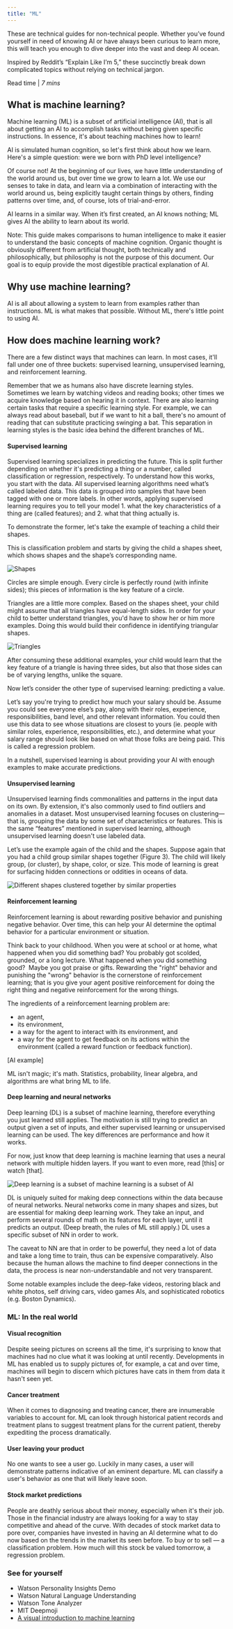 ```yaml
---
title: "ML"
---
```



<PageDescription>

  These are technical guides for non-technical people. Whether you’ve found yourself in need of knowing AI or have always been curious to learn more, this will teach you enough to dive deeper into the vast and deep AI ocean.

  Inspired by Reddit’s “Explain Like I’m 5,” these succinctly break down complicated topics without relying on technical jargon.

</PageDescription>

Read time | *7 mins*

## What is machine learning?

Machine learning (ML) is a subset of artificial intelligence (AI), that is all about getting an AI to accomplish tasks without being given specific instructions. In essence, it's about teaching machines how to learn!

AI is simulated human cognition, so let's first think about how we learn. Here's a simple question: were we born with PhD level intelligence?

Of course not! At the beginning of our lives, we have little understanding of the world around us, but over time we grow to learn a lot. We use our senses to take in data, and learn via a combination of interacting with the world around us, being explicitly taught certain things by others, finding patterns over time, and, of course, lots of trial-and-error. 

AI learns in a similar way. When it’s first created, an AI knows nothing; ML gives AI the ability to learn about its world.

Note: This guide makes comparisons to human intelligence to make it easier to understand the basic concepts of machine cognition. Organic thought is obviously different from artificial thought, both technically and philosophically, but philosophy is not the purpose of this document. Our goal is to equip provide the most digestible practical explanation of AI.

## Why use machine learning?

AI is all about allowing a system to learn from examples rather than instructions. ML is what makes that possible. Without ML, there's little point to using AI.

## How does machine learning work?

There are a few distinct ways that machines can learn. In most cases, it'll fall under one of three buckets: supervised learning, unsupervised learning, and reinforcement learning. 

Remember that we as humans also have discrete learning styles. Sometimes we learn by watching videos and reading books; other times we acquire knowledge based on hearing it in context. There are also learning certain tasks that require a specific learning style. For example, we can always read about baseball, but if we want to hit a ball, there's no amount of reading that can substitute practicing swinging a bat. This separation in learning styles is the basic idea behind the different branches of ML.

#### Supervised learning
Supervised learning specializes in predicting the future. This is split further depending on whether it's predicting a thing or a number, called classification or regression, respectively. To understand how this works, you start with the data. All supervised learning algorithms need what’s called labeled data. This data is grouped into samples that have been tagged with one or more labels. In other words, applying supervised learning requires you to tell your model 1. what the key characteristics of a thing are (called features); and 2. what that thing actually is. 

To demonstrate the former, let's take the example of teaching a child their shapes. 

This is classification problem and starts by giving the child a shapes sheet, which shows shapes and the shape’s corresponding name. 

<Row>
<Column colLg={6}>

![Shapes](../../images/basics/ml/Image_1.png)

</Column>
</Row>

Circles are simple enough. Every circle is perfectly round (with infinite sides); this pieces of information is the key feature of a circle.

Triangles are a little more complex. Based on the shapes sheet, your child might assume that all triangles have equal-length sides. In order for your child to better understand triangles, you'd have to show her or him more examples. Doing this would build their confidence in identifying triangular shapes.

<Row>
<Column colLg={6}>

![Triangles](../../images/basics/ml/Image_2.png)

</Column>
</Row>

After consuming these additional examples, your child would learn that the key feature of a triangle is having three sides, but also that those sides can be of varying lengths, unlike the square.

Now let’s consider the other type of supervised learning: predicting a value.

Let’s say you're trying to predict how much your salary should be. Assume you could see everyone else’s pay, along with their roles, experience, responsibilities, band level, and other relevant information. You could then use this data to see whose situations are closest to yours (ie. people with similar roles, experience, responsibilities, etc.), and determine what your salary range should look like based on what those folks are being paid. This is called a regression problem.

In a nutshell, supervised learning is about providing your AI with enough examples to make accurate predictions.

#### Unsupervised learning
Unsupervised learning finds commonalities and patterns in the input data on its own. By extension, it's also commonly used to find outliers and anomalies in a dataset. Most unsupervised learning focuses on clustering—that is, grouping the data by some set of characteristics or features. This is the same “features” mentioned in supervised learning, although unsupervised learning doesn't use labeled data.

Let’s use the example again of the child and the shapes. Suppose again that you had a child group similar shapes together (Figure 3). The child will likely group, (or cluster), by shape, color, or size. This mode of learning is great for surfacing hidden connections or oddities in oceans of data.

<Row>
<Column colLg={12}>

![Different shapes clustered together by similar properties](../../images/basics/ml/Image_3.png)

</Column>
</Row>

#### Reinforcement learning
Reinforcement learning is about rewarding positive behavior and punishing negative behavior. Over time, this can help your AI determine the optimal behavior for a particular environment or situation. 

Think back to your childhood. When you were at school or at home, what happened when you did something bad? You probably got scolded, grounded, or a long lecture. What happened when you did something good?  Maybe you got praise or gifts. Rewarding the "right" behavior and punishing the "wrong" behavior is the cornerstone of reinforcement learning; that is you give your agent positive reinforcement for doing the right thing and negative reinforcement for the wrong things. 

The ingredients of a reinforcement learning problem are: 
 - an agent, 
 - its environment, 
 - a way for the agent to interact with its environment, and 
 - a way for the agent to get feedback on its actions within the environment (called a reward function or feedback function).

[AI example]

ML isn't magic; it's math. Statistics, probability, linear algebra, and algorithms are what bring ML to life.

#### Deep learning and neural networks
Deep learning (DL) is a subset of machine learning, therefore everything you just learned still applies. The motivation is still trying to predict an output given a set of inputs, and either supervised learning or unsupervised learning can be used. The key differences are performance and how it works. 

For now, just know that deep learning is machine learning that uses a neural network with multiple hidden layers. If you want to even more, read [this] or watch [that].


<Row>
<Column colLg={6}>

![Deep learning is a subset of machine learning is a subset of AI](../../images/basics/ml/Image_4.png)

</Column>
</Row>

DL is uniquely suited for making deep connections within the data because of neural networks. Neural networks come in many shapes and sizes, but are essential for making deep learning work. They take an input, and perform several rounds of math on its features for each layer, until it predicts an output. (Deep breath, the rules of ML still apply.) DL uses a specific subset of NN in order to work.

The caveat to NN are that in order to be powerful, they need a lot of data and take a long time to train, thus can be expensive comparatively. Also because the human allows the machine to find deeper connections in the data, the process is near non-understandable and not very transparent.

Some notable examples include the deep-fake videos, restoring black and white photos, self driving cars, video games AIs, and sophisticated robotics (e.g. Boston Dynamics). 

### ML: In the real world 

#### Visual recognition 
Despite seeing pictures on screens all the time, it's surprising to know that machines had no clue what it was looking at until recently. Developments in ML has enabled us to supply pictures of, for example, a cat and over time, machines will begin to discern which pictures have cats in them from data it hasn't seen yet. 

#### Cancer treatment
When it comes to diagnosing and treating cancer, there are innumerable variables to account for. ML can look through historical patient records and treatment plans to suggest treatment plans for the current patient, thereby expediting the process dramatically.

#### User leaving your product
No one wants to see a user go. Luckily in many cases, a user will demonstrate patterns indicative of an eminent departure. ML can classify a user's behavior as one that will likely leave soon.

#### Stock market predictions
People are deathly serious about their money, especially when it's their job. Those in the financial industry are always looking for a way to stay competitive and ahead of the curve. With decades of stock market data to pore over, companies have invested in having an AI determine what to do now based on the trends in the market its seen before. To buy or to sell — a classification problem. How much will this stock be valued tomorrow, a regression problem.

### See for yourself
 - Watson Personality Insights Demo
 - Watson Natural Language Understanding
 - Watson Tone Analyzer
 - MIT Deepmoji 
 - [A visual introduction to machine learning](http://www.r2d3.us/visual-intro-to-machine-learning-part-1/)
